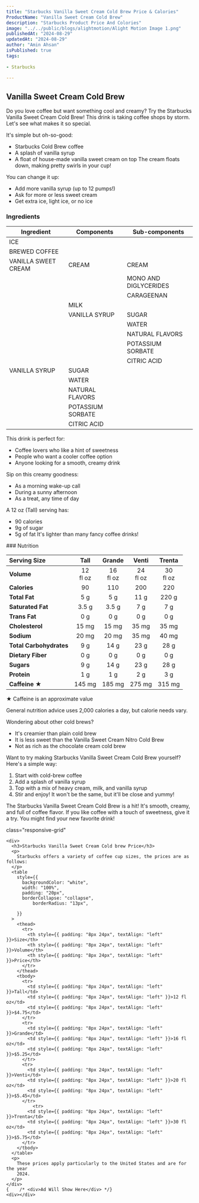 ```yaml
---
title: "Starbucks Vanilla Sweet Cream Cold Brew Price & Calories"
ProductName: "Vanilla Sweet Cream Cold Brew" 
description: "Starbucks Product Price And Colories"
image: "../../public/blogs/alightmotion/Alight Motion Image 1.png"
publishedAt: "2024-08-29"
updatedAt: "2024-08-29"
author: "Amin Ahsan"
isPublished: true
tags:
 
- Starbucks
      
---
```


 
## Vanilla Sweet Cream Cold Brew 

Do you love coffee but want something cool and creamy? Try the Starbucks Vanilla Sweet Cream Cold Brew! This drink is taking coffee shops by storm. Let's see what makes it so special.

It's simple but oh-so-good:
- Starbucks Cold Brew coffee
- A splash of vanilla syrup
- A float of house-made vanilla sweet cream on top
The cream floats down, making pretty swirls in your cup!

You can change it up:
- Add more vanilla syrup (up to 12 pumps!)
- Ask for more or less sweet cream
- Get extra ice, light ice, or no ice


### Ingredients

| Ingredient              | Components                         | Sub-components  |
|-------------------------|------------------------------------|-----------------|
| ICE                     |                                    |                 |
| BREWED COFFEE           |                                    |                 |
| VANILLA SWEET CREAM     | CREAM                              | CREAM           |
|                         |                                    | MONO AND DIGLYCERIDES |
|                         |                                    | CARAGEENAN      |
|                         | MILK                               |                 |
|                         | VANILLA SYRUP                      | SUGAR           |
|                         |                                    | WATER           |
|                         |                                    | NATURAL FLAVORS |
|                         |                                    | POTASSIUM SORBATE |
|                         |                                    | CITRIC ACID     |
| VANILLA SYRUP           | SUGAR                              |                 |
|                         | WATER                              |                 |
|                         | NATURAL FLAVORS                    |                 |
|                         | POTASSIUM SORBATE                  |                 |
|                         | CITRIC ACID                        |                 |


This drink is perfect for:
- Coffee lovers who like a hint of sweetness
- People who want a cooler coffee option
- Anyone looking for a smooth, creamy drink

Sip on this creamy goodness:
- As a morning wake-up call
- During a sunny afternoon
- As a treat, any time of day

A 12 oz (Tall) serving has:
- 90 calories
- 9g of sugar
- 5g of fat
It's lighter than many fancy coffee drinks!


<div className='table-container'>
### Nutrition

|  Serving Size	            | Tall           | Grande        | Venti   | Trenta   |
|:--------------------------|:--------------:|:-----------:|:--------:|:--------:|
| **Volume**                | 12 <br/> fl oz  | 16 <br/> fl oz |  24 <br/> fl oz | 30 <br/> fl oz |
| **Calories**              | 90             | 110         | 200      | 220      |
| **Total Fat**             | 5 g             | 5 g        | 11 g     | 220  g    |
| **Saturated Fat**         | 3.5 g             | 3.5 g     | 7 g      | 7 g      |
| **Trans Fat**             | 0 g             | 0 g         | 0 g      | 0 g      |
| **Cholesterol**           | 15 mg           | 15 mg       | 35 mg    | 35 mg    |
| **Sodium**                | 20 mg           | 20 mg      | 35 mg   | 40 mg   | 
| **Total Carbohydrates**   | 9 g            | 14 g        | 23 g     | 28 g     |
| **Dietary Fiber**         | 0 g             | 0 g         | 0 g      | 0 g      |
| **Sugars**                | 9 g            | 14 g        | 23 g     | 28 g     |
| **Protein**               | 1 g             | 1 g         | 2 g      | 3 g      |
| **Caffeine ★**            | 145 mg          | 185 mg     | 275 mg   | 315 mg   |
</div>
★ Caffeine is an approximate value

General nutrition advice uses 2,000 calories a day, but calorie needs vary.

Wondering about other cold brews?
- It's creamier than plain cold brew
- It is less sweet than the Vanilla Sweet Cream Nitro Cold Brew
- Not as rich as the chocolate cream cold brew

Want to try making Starbucks Vanilla Sweet Cream Cold Brew yourself? Here's a simple way:
1. Start with cold-brew coffee
2. Add a splash of vanilla syrup
3. Top with a mix of heavy cream, milk, and vanilla syrup
4. Stir and enjoy!
It won't be the same, but it'll be close and yummy!

The Starbucks Vanilla Sweet Cream Cold Brew is a hit! It's smooth, creamy, and full of coffee flavor. If you like coffee with a touch of sweetness, give it a try. You might find your new favorite drink!

  
<style jsx>{`
  .table-container {
    overflow-x: auto;
    position: relative;
  }
  .table-container table {
    border-collapse: collapse;
    width: 30%;
  }
  .table-container th,
  .table-container td {
    border: 1px solid #ddd;
    padding: 2px;
    min-width: 30px;
    font-size: 11px;
  }
  .table-container th:first-child,
  .table-container td:first-child {
    position: sticky;
    left: 0;
    background-color: white;
    z-index: 1;
  }
  @media (max-width: 768px) {
    .table-container th:not(:first-child),
    .table-container td:not(:first-child) {
      min-width: 50px;
    }
  }
`}</style>



 <style jsx>{`
  @media (min-width: 768px) {
    .responsive-grid {
      display: grid;
      grid-template-columns: 1fr 1fr;
    }
  }
`}</style>

<div
  style={{
    backgroundColor: "#cee3de",
    borderLeft: "3px solid #0c7556",
   padding: "20px",
    paddingTop: "13px", // Add padding to the top
        display: "grid",
        height: "fit-content",
      }} 
      
  class="responsive-grid"

>
    <div>
      <h3>Starbucks Vanilla Sweet Cream Cold brew Price</h3>
      <p>
        Starbucks offers a variety of coffee cup sizes, the prices are as follows:
      </p>
      <table
        style={{
          backgroundColor: "white",
          width: "100%",
          padding: "20px",
          borderCollapse: "collapse",
              borderRadius: "13px",
          
        }}
      >
        <thead>
          <tr>
            <th style={{ padding: "8px 24px", textAlign: "left" }}>Size</th>
            <th style={{ padding: "8px 24px", textAlign: "left" }}>Volume</th>
            <th style={{ padding: "8px 24px", textAlign: "left" }}>Price</th>
          </tr>
        </thead>
        <tbody>
          <tr>
            <td style={{ padding: "8px 24px", textAlign: "left" }}>Tall</td>
            <td style={{ padding: "8px 24px", textAlign: "left" }}>12 fl oz</td>
            <td style={{ padding: "8px 24px", textAlign: "left" }}>$4.75</td>
          </tr>
          <tr>
            <td style={{ padding: "8px 24px", textAlign: "left" }}>Grande</td>
            <td style={{ padding: "8px 24px", textAlign: "left" }}>16 fl oz</td>
            <td style={{ padding: "8px 24px", textAlign: "left" }}>$5.25</td>
          </tr>
          <tr>
            <td style={{ padding: "8px 24px", textAlign: "left" }}>Venti</td>
            <td style={{ padding: "8px 24px", textAlign: "left" }}>20 fl oz</td>
            <td style={{ padding: "8px 24px", textAlign: "left" }}>$5.45</td>
          </tr>
              <tr>
            <td style={{ padding: "8px 24px", textAlign: "left" }}>Trenta</td>
            <td style={{ padding: "8px 24px", textAlign: "left" }}>30 fl oz</td>
            <td style={{ padding: "8px 24px", textAlign: "left" }}>$5.75</td>
          </tr>
        </tbody>
      </table>
      <p>
        These prices apply particularly to the United States and are for the year
        2024.
      </p>
    </div>
    {    /* <div>Ad Will Show Here</div> */}
    <div></div>
  </div>
